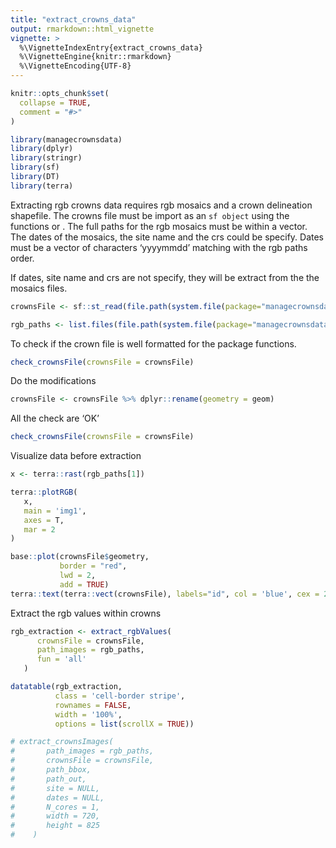 ```yaml
---
title: "extract_crowns_data"
output: rmarkdown::html_vignette
vignette: >
  %\VignetteIndexEntry{extract_crowns_data}
  %\VignetteEngine{knitr::rmarkdown}
  %\VignetteEncoding{UTF-8}
---
```


```r
knitr::opts_chunk$set(
  collapse = TRUE,
  comment = "#>"
)
```

```r
library(managecrownsdata)
library(dplyr)
library(stringr)
library(sf)
library(DT)
library(terra)
```

Extracting rgb crowns data requires rgb mosaics and a crown delineation shapefile. The crowns file must be import as an `sf object` using the functions \code{sf::st_read} or \code{sf::read_sf}. The full paths for the rgb mosaics must be within a vector. The dates of the mosaics, the site name and the crs could be specify. Dates must be a vector of characters 'yyyymmdd' matching with the rgb paths order. 

If dates, site name and crs are not specify, they will be extract from the the mosaics files.

```r
crownsFile <- sf::st_read(file.path(system.file(package="managecrownsdata"), 'crowns/Bouamir_crowns.gpkg'))

rgb_paths <- list.files(file.path(system.file(package="managecrownsdata"), 'rgb/'), full.names = TRUE)

```

To check if the crown file is well formatted for the package functions. 

```r
check_crownsFile(crownsFile = crownsFile)
```

Do the modifications 

```r
crownsFile <- crownsFile %>% dplyr::rename(geometry = geom)
```

All the check are 'OK'

```r
check_crownsFile(crownsFile = crownsFile)
```

Visualize data before extraction 

```r

x <- terra::rast(rgb_paths[1])

terra::plotRGB(
   x,
   main = 'img1',
   axes = T,
   mar = 2
)

base::plot(crownsFile$geometry,
           border = "red",
           lwd = 2,
           add = TRUE)
terra::text(terra::vect(crownsFile), labels="id", col = 'blue', cex = 2)

```

Extract the rgb values within crowns

```r

rgb_extraction <- extract_rgbValues(
      crownsFile = crownsFile,
      path_images = rgb_paths,
      fun = 'all'
   )

```



```r
datatable(rgb_extraction, 
          class = 'cell-border stripe',
          rownames = FALSE,
          width = '100%', 
          options = list(scrollX = TRUE))
```


```r
# extract_crownsImages(
#       path_images = rgb_paths,
#       crownsFile = crownsFile,
#       path_bbox,
#       path_out,
#       site = NULL,
#       dates = NULL,
#       N_cores = 1,
#       width = 720,
#       height = 825
#    )
```

